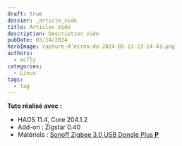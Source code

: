 ```yaml
---
draft: true
dossier: _article_vide
title: Articles Vide
description: Description vide
pubDate: 03/14/2024
heroImage: capture-d’écran-du-2024-05-13-23-14-43.png
authors:
  - mcfly
categories:
  - Linux
tags:
  - tag
---
```



**Tuto réalisé avec :**
* HAOS 11.4, Core 204.1.2
* Add-on : Zigstar 0.40
* Matériels : [Sonoff Zigbee 3.0 USB Dongle Plus **P**](https://amzn.to/41W8f4W) 
